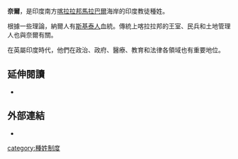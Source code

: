 
'''奈爾'''，是印度南方[[喀拉拉邦|喀拉拉邦]][[馬拉巴爾|馬拉巴爾]]海岸的印度教徒種姓。

根據一些理論，納爾人有[[斯基泰人|斯基泰人]]血統。傳統上喀拉拉邦的王室、民兵和土地管理人也與奈爾有關。

在英屬印度時代，他們在政治、政府、醫療、教育和法律各領域也有重要地位。

==延伸閱讀==
{{refbegin}}
*{{cite book |title=The Decline of Nair Dominance: Society and Politics in Travancore 1847-1908 |first=Robin |last=Jeffrey |authorlink=Robin Jeffrey |origyear=1976 |year=1994 |publisher= Sussex University Press| isbn=0-85621-054-4 }}
{{refend}}

==外部連結==
{{commons category|Nair}}
* {{cite web |url=http://www.chaf.lib.latrobe.edu.au/dcd/main.htm |title=Digital Colonial Documents (India) |deadurl=yes |archiveurl=https://web.archive.org/web/20070901154501/http://www.chaf.lib.latrobe.edu.au/dcd/main.htm |archivedate=2007-09-01 |access-date=2015-10-20 }}
[[category:種姓制度|category:種姓制度]]
